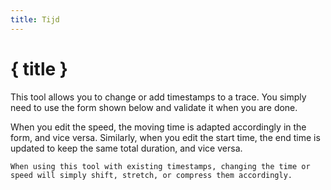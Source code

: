 ```yaml
---
title: Tijd
---
```


<script>
</script>

# <CalendarClock size="24" class="inline-block" style="margin-bottom: 5px" /> { title }

This tool allows you to change or add timestamps to a trace.
You simply need to use the form shown below and validate it when you are done.

<div class="flex flex-row justify-center">
    <Time class="text-foreground p-3 border rounded-md shadow-lg" />
</div>

When you edit the speed, the moving time is adapted accordingly in the form, and vice versa.
Similarly, when you edit the start time, the end time is updated to keep the same total duration, and vice versa.

<DocsNote>

```
When using this tool with existing timestamps, changing the time or speed will simply shift, stretch, or compress them accordingly.
```

</DocsNote>
